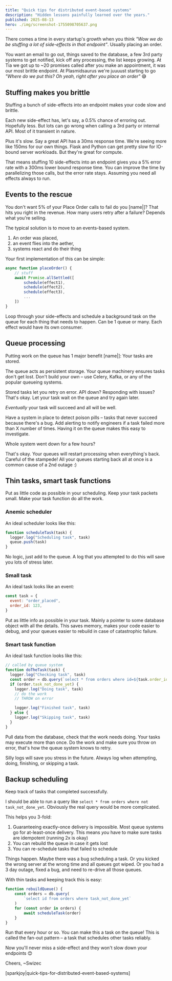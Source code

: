 ```yaml
---
title: "Quick tips for distributed event-based systems"
description: "Hidden lessons painfully learned over the years."
published: 2025-08-13
hero: ./img/screenshot-1755098705637.png
---
```


There comes a time in every startup's growth when you think _"Wow we do be stuffing a lot of side-effects in that endpoint"_. Usually placing an order.

You want an email to go out, things saved to the database, a few 3rd party systems to get notified, kick off any processing, the list keeps growing. At Tia we got up to ~20 promises called after you make an appointment, it was our most brittle endpoint. At Plasmidsaurus we're juuuust starting to go _"Where do we put this? Oh yeah, right after you place an order"_ 😅

## Stuffing makes you brittle

Stuffing a bunch of side-effects into an endpoint makes your code slow and brittle.

Each new side-effect has, let's say, a 0.5% chance of erroring out. Hopefully less. But lots can go wrong when calling a 3rd party or internal API. Most of it transient in nature.

Plus it's slow. Say a great API has a 30ms response time. We're seeing more like 150ms for our own things. Flask and Python can get pretty slow for IO-bound server workloads. But they're great for compute.

That means stuffing 10 side-effects into an endpoint gives you a 5% error rate with a 300ms lower bound response time. You can improve the time by parallelizing those calls, but the error rate stays. Assuming you need all effects always to run.

## Events to the rescue

You don't want 5% of your Place Order calls to fail do you [name|]? That hits you right in the revenue. How many users retry after a failure? Depends what you're selling.

The typical solution is to move to an events-based system.

1. An order was placed,
2. an event flies into the aether,
3. systems react and do their thing

Your first implementation of this can be simple:

```javascript
async function placeOrder() {
	// stuff
	await Promise.allSettled([
		schedule(effect1),
		schedule(effect2),
		schedule(effect3),
		...
	])
}
```

Loop through your side-effects and schedule a background task on the queue for each thing that needs to happen. Can be 1 queue or many. Each effect would have its own consumer.

## Queue processing

Putting work on the queue has 1 major benefit [name|]: Your tasks are stored.

The queue acts as persistent storage. Your queue machinery ensures tasks don't get lost. Don't build your own – use Celery, Kafka, or any of the popular queueing systems.

Stored tasks let you retry on error. API down? Responding with issues? That's okay. Let your task wait on the queue and try again later.

_Eventually_ your task will succeed and all will be well.

Have a system in place to detect poison pills – tasks that never succeed because there's a bug. Add alerting to notify engineers if a task failed more than X number of times. Having it on the queue makes this easy to investigate.

Whole system went down for a few hours?

That's okay. Your queues will restart processing when everything's back. Careful of the stampede! All your queues starting back all at once is a common cause of a 2nd outage :)

## Thin tasks, smart task functions

Put as little code as possible in your scheduling. Keep your task packets small. Make your task function do all the work.

### Anemic scheduler

An ideal scheduler looks like this:

```javascript
function scheduleTask(task) {
  logger.log("Scheduling task", task)
  queue.push(task)
}
```

No logic, just add to the queue. A log that you attempted to do this will save you lots of stress later.

### Small task

An ideal task looks like an event:

```javascript
const task = {
  event: "order_placed",
  order_id: 123,
}
```

Put as little info as possible in your task. Mainly a pointer to some database object with all the details. This saves memory, makes your code easier to debug, and your queues easier to rebuild in case of catastrophic failure.

### Smart task function

An ideal task function looks like this:

```javascript
// called by queue system
function doTheTask(task) {
  logger.log("Checking task", task)
  const order = db.query(`select * from orders where id=${task.order_id}`)
  if (order.task_not_done_yet) {
    logger.log("Doing task", task)
    // do the work
    // THROW on error

    logger.log("Finished task", task)
  } else {
    logger.log("Skipping task", task)
  }
}
```

Pull data from the database, check that the work needs doing. Your tasks may execute more than once. Do the work and make sure you throw on error, that's how the queue system knows to retry.

Silly logs will save you stress in the future. Always log when attempting, doing, finishing, or skipping a task.

## Backup scheduling

Keep track of tasks that completed successfully.

I should be able to run a query like `select * from orders where not task_not_done_yet`. Obviously the real query would be more complicated.

This helps you 3-fold:

1. Guaranteeing exactly-once delivery is impossible. Most queue systems go for at-least-once delivery. This means _you_ have to make sure tasks are idempotent (running 2x is okay)
2. You can rebuild the queue in case it gets lost
3. You can re-schedule tasks that failed to schedule

Things happen. Maybe there was a bug scheduling a task. Or you kicked the wrong server at the wrong time and all queues got wiped. Or you had a 3 day outage, fixed a bug, and need to re-drive all those queues.

With thin tasks and keeping track this is easy:

```javascript
function rebuildQueue() {
	const orders = db.query(
		`select id from orders where task_not_done_yet`
	)
	for (const order in orders) {
		await scheduleTask(order)
	}
}
```

Run that every hour or so. You can make this a task on the queue! This is called the fan-out pattern – a task that schedules other tasks reliably.

Now you'll never miss a side-effect and they won't slow down your endpoints 😊

Cheers,
~Swizec

[sparkjoy|quick-tips-for-distributed-event-based-systems]
